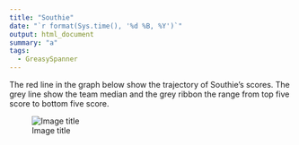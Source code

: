 ```yaml
---
title: "Southie"
date: "`r format(Sys.time(), '%d %B, %Y')`"
output: html_document
summary: "a"
tags:
  - GreasySpanner
---
```


The red line in the graph below show the trajectory of Southie's scores. The grey line show the team median and the grey ribbon the range from top five score to bottom five score.

![Image title](Southie.jpg)
